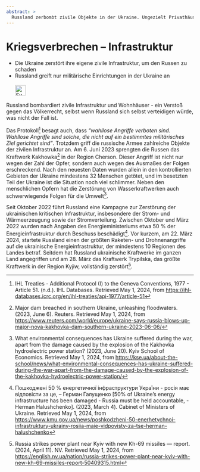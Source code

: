 ---
abstract: > 
  Russland zerbombt zivile Objekte in der Ukraine. Ungezielt Privathäuser und gezielt Infrastruktur: Energie-, Einkaufs-, Gesundheits-, Bildungs und Kultur-Infratruktur. 
---

# Kriegsverbrechen – Infrastruktur {#sec-warcrimes-infrastructure}

::: {.callout-caution title="Mythos"}
- Die Ukraine zerstört ihre eigene zivile Infrastruktur, um den Russen zu schaden
- Russland greift nur militärische Einrichtungen in der Ukraine an
[<br></br>![Suche nach Stichwort in EUvsDisinfo](../all_common_img/EUvsDisinfo_400x240.jpg){height=2em}](https://euvsdisinfo.eu/disinformation-cases/?text=war%20crimes%20(infrastructure|electricity|energy|dam|bridge)&sort=relevance)
:::

::: {.callout-tip title="Wahrheit"}
Russland bombardiert zivile Infrastruktur und Wohnhäuser - ein Verstoß gegen das Völkerrecht, selbst wenn Russland sich selbst verteidigen würde, was nicht der Fall ist.
:::


Das Protokoll[^warcrimes-infrastructure.de-1] besagt auch, dass *“wahllose Angriffe verboten sind. Wahllose Angriffe sind solche, die nicht auf ein bestimmtes militärisches Ziel gerichtet sind”*. Trotzdem griff die russische Armee zahlreiche Objekte der zivilen Infrastruktur an. Am 6\. Juni 2023 sprengten die Russen das Kraftwerk Kakhowka[^warcrimes-infrastructure.de-2] in der Region Cherson. Dieser Angriff ist nicht nur wegen der Zahl der Opfer, sondern auch wegen des Ausmaßes der Folgen erschreckend. Nach den neuesten Daten wurden allein in den kontrollierten Gebieten der Ukraine mindestens 32 Menschen getötet, und im besetzten Teil der Ukraine ist die Situation noch viel schlimmer. Neben den menschlichen Opfern hat die Zerstörung von Wasserkraftwerken auch schwerwiegende Folgen für die Umwelt[^warcrimes-infrastructure.de-3]. 


Seit Oktober 2022 führt Russland eine Kampagne zur Zerstörung der ukrainischen kritischen Infrastruktur, insbesondere der Strom- und Wärmeerzeugung sowie der Stromverteilung. Zwischen Oktober und März 2022 wurden nach Angaben des Energieministeriums etwa 50 % der Energieinfrastruktur durch Beschuss beschädigt[^warcrimes-infrastructure.de-4]. Vor kurzem, am 22\. März 2024, startete Russland einen der größten Raketen- und Drohnenangriffe auf die ukrainische Energieinfrastruktur, der mindestens 10 Regionen des Landes betraf. Seitdem hat Russland ukrainische Kraftwerke im ganzen Land angegriffen und am 28\. März das Kraftwerk Trypilska, das größte Kraftwerk in der Region Kyjiw, vollständig zerstört[^warcrimes-infrastructure.de-5].


[^warcrimes-infrastructure.de-1]:  IHL Treaties \- Additional Protocol (I) to the Geneva Conventions, 1977 \- Article 51\. (n.d.). IHL Databases. Retrieved May 1, 2024, from [https://ihl-databases.icrc.org/en/ihl-treaties/api-1977/article-51](https://ihl-databases.icrc.org/en/ihl-treaties/api-1977/article-51)

[^warcrimes-infrastructure.de-2]:  Major dam breached in southern Ukraine, unleashing floodwaters. (2023, June 6). Reuters. Retrieved May 1, 2024, from [https://www.reuters.com/world/europe/ukraine-says-russia-blows-up-major-nova-kakhovka-dam-southern-ukraine-2023-06-06/](https://www.reuters.com/world/europe/ukraine-says-russia-blows-up-major-nova-kakhovka-dam-southern-ukraine-2023-06-06/)

[^warcrimes-infrastructure.de-3]:  What environmental consequences has Ukraine suffered during the war, apart from the damage caused by the explosion of the Kakhovka hydroelectric power station? (2023, June 20). Kyiv School of Economics. Retrieved May 1, 2024, from [https://kse.ua/about-the-school/news/what-environmental-consequences-has-ukraine-suffered-during-the-war-apart-from-the-damage-caused-by-the-explosion-of-the-kakhovka-hydroelectric-power-station/](https://kse.ua/about-the-school/news/what-environmental-consequences-has-ukraine-suffered-during-the-war-apart-from-the-damage-caused-by-the-explosion-of-the-kakhovka-hydroelectric-power-station/)


[^warcrimes-infrastructure.de-4]:  Пошкоджені 50 % енергетичної інфраструктури України \- росія має відповісти за це, – Герман Галущенко \[50% of Ukraine’s energy infrastructure has been damaged \- Russia must be held accountable, \- Herman Halushchenko\]. (2023, March 4). Cabinet of Ministers of Ukraine. Retrieved May 1, 2024, from [https://www.kmu.gov.ua/news/poshkodzheni-50-enerhetychnoi-infrastruktury-ukrainy-rosiia-maie-vidpovisty-za-tse-herman-halushchenko](https://www.kmu.gov.ua/news/poshkodzheni-50-enerhetychnoi-infrastruktury-ukrainy-rosiia-maie-vidpovisty-za-tse-herman-halushchenko) 

[^warcrimes-infrastructure.de-5]:  Russia strikes power plant near Kyiv with new Kh-69 missiles — report. (2024, April 11). NV. Retrieved May 1, 2024, from [https://english.nv.ua/nation/russia-strikes-power-plant-near-kyiv-with-new-kh-69-missiles-report-50409315.html](https://english.nv.ua/nation/russia-strikes-power-plant-near-kyiv-with-new-kh-69-missiles-report-50409315.html)
